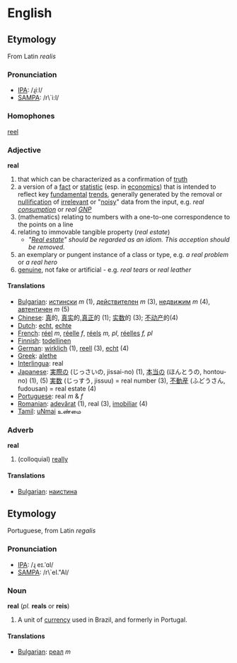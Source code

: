 = English =
==Etymology==
From Latin ''realis''

===Pronunciation===
*[[IPA]]: /ɻiːl/
*[[SAMPA]]: /r\`i:l/

===Homophones===
[[reel]]

=== Adjective ===
'''real'''

# that which can be characterized as a confirmation of [[truth]]
# a version of a [[fact]] or [[statistic]] (esp. in [[economics]]) that is intended to reflect key [[fundamental]] [[trends]], generally generated by the removal or [[nullification]] of [[irrelevant]] or "[[noisy]]" data from the input, e.g. <em>real [[consumption]]</em> or <em>real [[GNP]]</em>
# (mathematics) relating to numbers with a one-to-one correspondence to the points on a line
# relating to immovable tangible property (''real estate'')
#*''"[[Real estate]]" should be regarded as an idiom. This acception should be removed.''
# an exemplary or pungent instance of a class or type, e.g. <em>a real problem</em> or <em>a real hero</em>
# [[genuine]], not fake or artificial - e.g. <em>real tears</em> or <em>real leather</em>

==== Translations ====
*[[Bulgarian]]: [[истински]] ''m'' (1), [[действителен]] ''m'' (3), [[недвижим]] ''m'' (4), [[автентичен]] ''m'' (5)
*[[Chinese]]: [[真]]的, [[真实]]的,[[真正]]的 (1); [[实数]]的 (3); [[不动产]]的(4)
*[[Dutch]]: [[echt]], [[echte]]
*[[French]]: [[réel]] ''m'', [[réelle]] ''f'', [[réels]] ''m, pl'', [[réelles]] ''f, pl''
*[[Finnish]]: [[todellinen]]
*[[German]]: [[wirklich]] (1), [[reell]] (3), [[echt]] (4)
*[[Greek]]: [[alethe]]
*[[Interlingua]]: real
*[[Japanese]]: [[実際]]の (じっさいの, jissai-no) (1), [[本当]]の (ほんとうの, hontou-no) (1), (5) [[実数]] (じっすう, jissuu) = real number (3), [[不動産]] (ふどうさん, fudousan) = real estate (4)
*[[Portuguese]]: real ''m'' & ''f''
*[[Romanian]]: [[adevărat]] (1), real (3), [[imobiliar]] (4)
*[[Tamil]]: [[uNmai]] உண்மை

=== Adverb ===
'''real'''

# (colloquial) [[really]]

====Translations====

* [[Bulgarian]]: [[наистина]]

==Etymology==

Portuguese, from Latin ''regalis''

===Pronunciation===
*[[IPA]]: /ɻ	eɪ.ˈɑl/
*[[SAMPA]]: /r\`eI."Al/

=== Noun ===

'''real''' (''pl.'' '''reals''' or '''reis''')

# A unit of [[currency]] used in Brazil, and formerly in Portugal.

====Translations====

* [[Bulgarian]]: [[реал]] ''m''